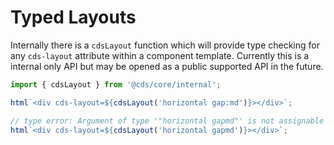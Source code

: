 
<Meta title="Internal Documentation/Typed Layouts" />

# Typed Layouts

Internally there is a `cdsLayout` function which will provide type checking
for any `cds-layout` attribute within a component template. Currently this is
a internal only API but may be opened as a public supported API in the future.

```typescript
import { cdsLayout } from '@cds/core/internal';

html`<div cds-layout=${cdsLayout('horizontal gap:md')}></div>`;

// type error: Argument of type '"horizontal gapmd"' is not assignable to parameter of type '"Invalid layout option: gapmd"'
html`<div cds-layout=${cdsLayout('horizontal gapmd')}></div>`;
```
